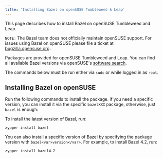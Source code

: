 ```yaml
---
title: 'Installing Bazel on openSUSE Tumbleweed & Leap'
---
```




This page describes how to install Bazel on openSUSE Tumbleweed and Leap.

`NOTE:` The Bazel team does not officially maintain openSUSE support. For issues
using Bazel on openSUSE please file a ticket at [bugzilla.opensuse.org](https://bugzilla.opensuse.org/).

Packages are provided for openSUSE Tumbleweed and Leap. You can find all
available Bazel versions via openSUSE's [software search](https://software.opensuse.org/search?utf8=%E2%9C%93&baseproject=ALL&q=bazel).

The commands below must be run either via `sudo` or while logged in as `root`.

## Installing Bazel on openSUSE

Run the following commands to install the package. If you need a specific
version, you can install it via the specific `bazelXXX` package, otherwise,
just `bazel` is enough:

To install the latest version of Bazel, run:

```posix-terminal
zypper install bazel
```

You can also install a specific version of Bazel by specifying the package
version with `bazel<var>version</var>`. For example, to install
Bazel 4.2, run:

```posix-terminal
zypper install bazel4.2
```
